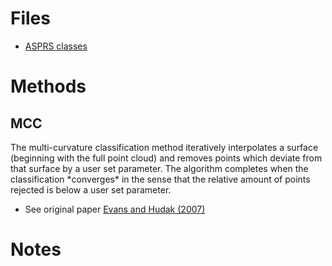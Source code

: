 = Files =
* [[file:images/ASPRS_lidar_classes.png|ASPRS classes]]

= Methods =
== MCC ==
The multi-curvature classification method iteratively interpolates a surface (beginning with the full point cloud) and removes points which deviate from that surface by a user set parameter. The algorithm completes when the classification *converges* in the sense that the relative amount of points rejected is below a user set parameter.

* See original paper [[Evans and Hudak (2007)]]

= Notes =
